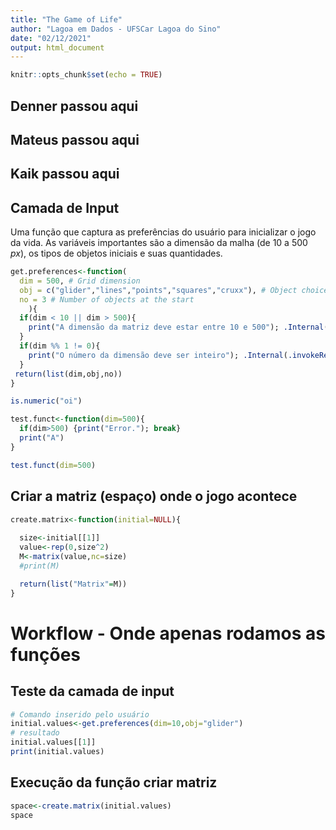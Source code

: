 ```yaml
---
title: "The Game of Life"
author: "Lagoa em Dados - UFSCar Lagoa do Sino"
date: "02/12/2021"
output: html_document
---
```


```r
knitr::opts_chunk$set(echo = TRUE)
```
## Denner passou aqui
## Mateus passou aqui
## Kaik passou aqui
## Camada de Input 

Uma função que captura as preferências do usuário para inicializar o jogo da vida. As variáveis importantes são a dimensão da malha (de 10 a 500 $px$), os tipos de objetos iniciais e suas quantidades. 

```R
get.preferences<-function(
  dim = 500, # Grid dimension
  obj = c("glider","lines","points","squares","cruxx"), # Object choice for initialization
  no = 3 # Number of objects at the start
    ){ 
  if(dim < 10 || dim > 500){
    print("A dimensão da matriz deve estar entre 10 e 500"); .Internal(.invokeRestart(list(NULL, NULL), NULL))
  }
  if(dim %% 1 != 0){
    print("O número da dimensão deve ser inteiro"); .Internal(.invokeRestart(list(NULL, NULL), NULL))
  }
 return(list(dim,obj,no))
}
```



```R
is.numeric("oi")
```

```R
test.funct<-function(dim=500){
  if(dim>500) {print("Error."); break}
  print("A")
}

test.funct(dim=500)
```
## Criar a matriz (espaço) onde o jogo acontece

```R
create.matrix<-function(initial=NULL){
  
  size<-initial[[1]]
  value<-rep(0,size^2)
  M<-matrix(value,nc=size)
  #print(M)

  return(list("Matrix"=M))
}
```

# Workflow - Onde apenas rodamos as funções 

## Teste da camada de input

```R
# Comando inserido pelo usuário
initial.values<-get.preferences(dim=10,obj="glider")
# resultado
initial.values[[1]]
print(initial.values)
```

## Execução da função criar matriz

```R
space<-create.matrix(initial.values)
space
``` 
